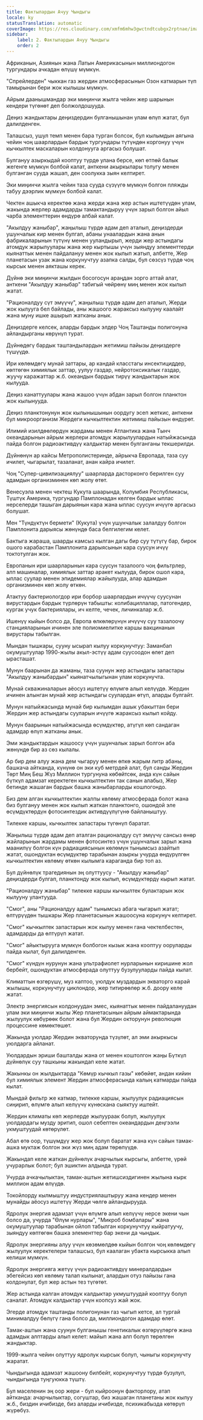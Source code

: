 ```yaml
---
title: Фактылардын Ачуу Чындыгы
locale: ky
statusTranslation: automatic
coverImage: https://res.cloudinary.com/xmfm6mhw3gwctndtcubgx2rptnae/image/upload/v1741354419/small_cover_la_gran_rebelion_28716e29d2.webp
sidebar:
    label: 2. Фактылардын Ачуу Чындыгы
    order: 2
---
```

Африканын, Азиянын жана Латын Америкасынын миллиондогон тургундары ачкадан өлүшү мүмкүн.

"Спрейлерден" чыккан газ жердин атмосферасынын Озон катмарын түп тамырынан бери жок кылышы мүмкүн.

Айрым даанышмандар эки миңинчи жылга чейин жер шарынын кендери түгөнөт деп болжолдошууда.

Деңиз жандыктары деңиздердин булганышынан улам өлүп жатат, бул далилденген.

Талашсыз, ушул темп менен бара турган болсок, бул кылымдын аягына чейин чоң шаарлардын бардык тургундары түтүндөн коргонуу үчүн кычкылтек маскаларын колдонууга аргасыз болушат.

Булгануу азыркыдай кооптуу түрдө улана берсе, көп өтпөй балык жегенге мүмкүн болбой калат, анткени акыркылары толугу менен булганган сууда жашап, ден соолукка зыян келтирет.

Эки миңинчи жылга чейин таза сууда сүзүүгө мүмкүн болгон пляжды табуу дээрлик мүмкүн болбой калат.

Чектен ашыкча керектөө жана жерди жана жер астын иштетүүдөн улам, жакында жерлер адамдарды тамактандыруу үчүн зарыл болгон айыл чарба элементтерин өндүрө албай калат.

"Акылдуу жаныбар", жаңылыш түрдө адам деп аталып, деңиздерди ушунчалык кир менен булгап, абаны унаалардын жана анын фабрикаларынын түтүнү менен ууландырып, жерди жер астындагы атомдук жарылуулары жана жер кыртышы үчүн зыяндуу элементтерди кыянаттык менен пайдалануу менен жок кылып жатып, албетте, Жер планетасын узак жана коркунучтуу азапка салды, бул сөзсүз түрдө чоң кырсык менен аякташы керек.

Дүйнө эки миңинчи жылдын босогосун араңдан зорго аттай алат, анткени "Акылдуу жаныбар" табигый чөйрөнү миң менен жок кылып жатат.

"Рационалдуу сүт эмүүчү", жаңылыш түрдө адам деп аталып, Жерди жок кылууга бел байлады, аны жашоого жараксыз кылууну каалайт жана муну ишке ашырып жатканы анык.

Деңиздерге келсек, аларды бардык элдер Чоң Таштанды полигонуна айландырганы көрүнүп турат.

Дүйнөдөгү бардык таштандылардын жетимиш пайызы деңиздерге түшүүдө.

Ири көлөмдөгү мунай заттары, ар кандай класстагы инсектициддер, көптөгөн химиялык заттар, уулуу газдар, нейротоксикалык газдар, жуучу каражаттар ж.б. океандын бардык тирүү жандыктарын жок кылууда.

Деңиз канаттуулары жана жашоо үчүн абдан зарыл болгон планктон жок кылынууда.

Деңиз планктонунун жок кылынышынын оордугу эсеп жеткис, анткени бул микроорганизм Жердеги кычкылтектин жетимиш пайызын өндүрөт.

Илимий изилдөөлөрдүн жардамы менен Атлантика жана Тынч океандарынын айрым жерлери атомдук жарылуулардын натыйжасында пайда болгон радиоактивдүү калдыктар менен булганганы текшерилди.

Дүйнөнүн ар кайсы Метрополистеринде, айрыкча Европада, таза суу ичилет, чыгарылат, тазаланат, анан кайра ичилет.

Чоң "Супер-цивилизациялуу" шаарларда дасторконго берилген суу адамдын организминен көп жолу өтөт.

Венесуэла менен чектеш Кукута шаарында, Колумбия Республикасы, Түштүк Америка, тургундар Памплонадан келген бардык ыплас нерселерди ташыган дарыянын кара жана ыплас суусун ичүүгө аргасыз болушат.

Мен "Түндүктүн бермети" (Кукута) үчүн ушунчалык залалдуу болгон Памплонита дарыясы жөнүндө баса белгилегим келет.

Бактыга жараша, шаарды камсыз кылган дагы бир суу түтүгү бар, бирок ошого карабастан Памплонита дарыясынын кара суусун ичүү токтотулган жок.

Европанын ири шаарларынын кара суусун тазалоого чоң фильтрлер, алп машиналар, химиялык заттар аракет кылууда, бирок ошол кара, ыплас суулар менен эпидемиялар жайылууда, алар адамдын организминен көп жолу өткөн.

Атактуу бактериологдор ири борбор шаарлардын ичүүчү суусунан вирустардын бардык түрлөрүн табышты: колибациллалар, патогендер, кургак учук бактериялары, ич келте, чечек, личинкалар ж.б.

Ишенүү кыйын болсо да, Европа өлкөлөрүнүн ичүүчү суу тазалоочу станцияларынын ичинен эле полиомиелитке каршы вакцинанын вирустары табылган.

Мындан тышкары, сууну ысырап кылуу коркунучтуу: Заманбап окумуштуулар 1990-жылы акыл-эстүү адам суусоодон өлөт деп ырасташат.

Мунун баарынан да жаманы, таза суунун жер астындагы запастары "Акылдуу жаныбардын" кыянатчылыгынан улам коркунучта.

Мунай скважиналарын аёосуз иштетүү өлүмгө алып келүүдө. Жердин ичинен алынган мунай жер астындагы суулардан өтүп, аларды булгайт.

Мунун натыйжасында мунай бир кылымдан ашык убакыттан бери Жердин жер астындагы сууларын ичүүгө жараксыз кылып койду.

Мунун баарынын натыйжасында өсүмдүктөр, атүгүл көп сандаган адамдар өлүп жатканы анык.

Эми жандыктардын жашоосу үчүн ушунчалык зарыл болгон аба жөнүндө бир аз сөз кылалы.

Ар бир дем алуу жана дем чыгаруу менен өпкө жарым литр абаны, башкача айтканда, күнүнө он эки куб метрдей алат, бул санды Жердин Төрт Миң Беш Жүз Миллион тургунуна көбөйтсөк, анда күн сайын бүткүл адамзат керектеген кычкылтектин так санын алабыз, Жер бетинде жашаган бардык башка жаныбарларды кошпогондо.

Биз дем алган кычкылтектин жалпы көлөмү атмосферада болот жана биз булгануу менен жок кылып жаткан планктонго, ошондой эле өсүмдүктөрдүн фотосинтездик активдүүлүгүнө байланыштуу.

Тилекке каршы, кычкылтек запастары түгөнүп баратат.

Жаңылыш түрдө адам деп аталган рационалдуу сүт эмүүчү сансыз өнөр жайларынын жардамы менен фотосинтез үчүн ушунчалык зарыл жана маанилүү болгон күн радиациясынын көлөмүн тынымсыз азайтып жатат, ошондуктан өсүмдүктөр тарабынан азыркы учурда өндүрүлгөн кычкылтектин көлөмү өткөн кылымга караганда бир топ аз.

Бул дүйнөлүк трагедиянын эң олуттуусу - "Акылдуу жаныбар" деңиздерди булгап, планктонду жок кылып, өсүмдүктөрдү кырып жатат.

"Рационалдуу жаныбар" тилекке каршы кычкылтек булактарын жок кылууну улантууда.

"Смог", аны "Рационалдуу адам" тынымсыз абага чыгарып жатат; өлтүрүүдөн тышкары Жер планетасынын жашоосуна коркунуч келтирет.

"Смог" кычкылтек запастарын жок кылуу менен гана чектелбестен, адамдарды да өлтүрүп жатат.

"Смог" айыктырууга мүмкүн болбогон кызык жана кооптуу ооруларды пайда кылат, бул далилденген.

"Смог" күндүн нурунун жана ультрафиолет нурларынын киришине жол бербейт, ошондуктан атмосферада олуттуу бузулууларды пайда кылат.

Климаттын өзгөрүшү, муз каптоо, уюлдук муздардын экваторго карай жылышы, коркунучтуу циклондор, жер титирөөлөр ж.б. доору келе жатат.

Электр энергиясын колдонуудан эмес, кыянаттык менен пайдалануудан улам эки миңинчи жылы Жер планетасынын айрым аймактарында жылуулук көбүрөөк болот жана бул Жердин окторунун революция процессине көмөктөшөт.

Жакында уюлдар Жердин экваторунда түзүлөт, ал эми акыркысы уюлдарга айланат.

Уюлдардын эриши башталды жана от менен коштолгон жаңы Бүткүл дүйнөлүк суу ташкыны жакындап келе жатат.

Жакынкы он жылдыктарда "Көмүр кычкыл газы" көбөйөт, андан кийин бул химиялык элемент Жердин атмосферасында калың катмарды пайда кылат.

Мындай фильтр же катмар, тилекке каршы, жылуулук радиациясын сиңирип, өлүмгө алып келүүчү күнөскана сыяктуу иштейт.

Жердин климаты көп жерлерде жылуураак болуп, жылуулук уюлдардагы музду эритип, ошол себептен океандардын деңгээли укмуштуудай көтөрүлөт.

Абал өтө оор, түшүмдүү жер жок болуп баратат жана күн сайын тамак-ашка муктаж болгон эки жүз миң адам төрөлүүдө.

Жакындап келе жаткан дүйнөлүк ачарчылык кырсыгы, албетте, үрөй учурарлык болот; бул эшиктин алдында турат.

Учурда ачкачылыктан, тамак-аштын жетишсиздигинен жылына кырк миллион адам өлүүдө.

Токойлорду кылмыштуу индустриялаштыруу жана кендер менен мунайды аёосуз иштетүү Жерди чөлгө айландырууда.

Ядролук энергия адамзат үчүн өлүмгө алып келүүчү нерсе экени чын болсо да, учурда "Өлүм нурлары", "Микроб бомбалары" жана окумуштуулар тарабынан ойлоп табылган коркунучтуу кыйратуучу, зыяндуу көптөгөн башка элементтер бар экени да чындык.

Ядролук энергияны алуу үчүн көзөмөлдөө кыйын болгон чоң көлөмдөгү жылуулук керектелери талашсыз, бул каалаган убакта кырсыкка алып келиши мүмкүн.

Ядролук энергияга жетүү үчүн радиоактивдүү минералдардын эбегейсиз көп көлөмү талап кылынат, алардын отуз пайызы гана колдонулат, бул жер астын тез түгөтөт.

Жер астында калган атомдук калдыктар укмуштуудай кооптуу болуп саналат. Атомдук калдыктар үчүн коопсуз жай жок.

Эгерде атомдук таштанды полигонунан газ чыгып кетсе, ал тургай минималдуу бөлүгү гана болсо да, миллиондогон адамдар өлөт.

Тамак-аштын жана суунун булганышы генетикалык өзгөрүүлөргө жана адамдык алптарды алып келет: майып жана алп болуп төрөлгөн жандыктар.

1999-жылга чейин олуттуу ядролук кырсык болуп, чыныгы коркунучту жаратат.

Чындыгында адамзат жашоону билбейт, коркунучтуу түрдө бузулуп, чындыгында туңгуюкка түштү.

Бул маселенин эң оор жери - бул кыйроонун факторлору, атап айтканда: ачарчылыктар, согуштар, биз жашаган планетаны жок кылуу ж.б., биздин ичибизде, биз аларды ичибизде, психикабызда көтөрүп жүрөбүз.
